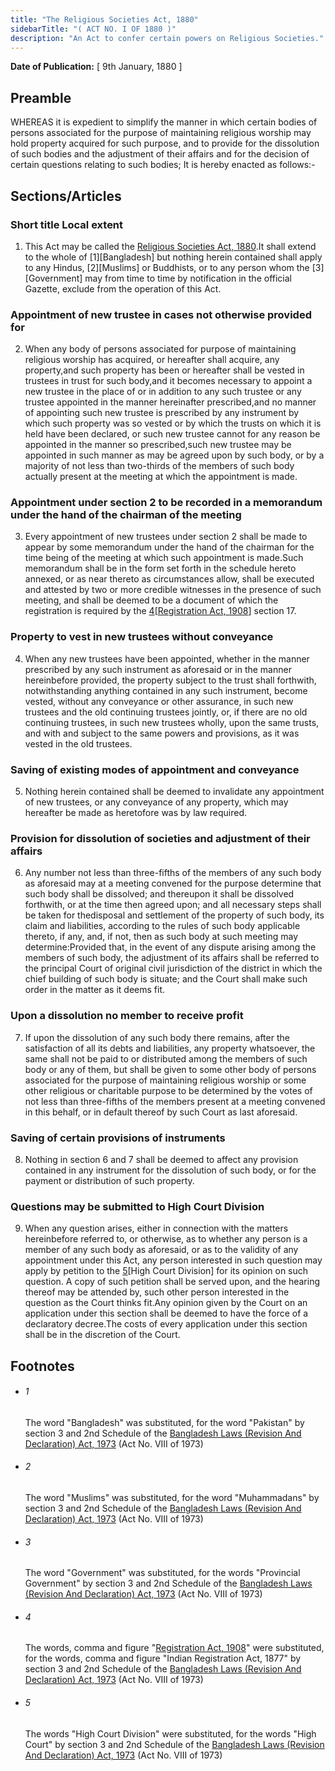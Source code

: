 ```yaml
---
title: "The Religious Societies Act, 1880"
sidebarTitle: "( ACT NO. I OF 1880 )"
description: "An Act to confer certain powers on Religious Societies."
---
```


**Date of Publication:** [ 9th January, 1880 ]

## Preamble

WHEREAS it is expedient to simplify the manner in which certain bodies of persons associated for the purpose of maintaining religious worship may hold property acquired for such purpose, and to provide for the dissolution of such bodies and the adjustment of their affairs and for the decision of certain questions relating to such bodies; It is hereby enacted as follows:-

## Sections/Articles

### Short title Local extent

1. This Act may be called the [Religious Societies Act, 1880](/act-41.html "Religious Societies Act, 1880").It shall extend to the whole of [1][Bangladesh] but nothing herein contained shall apply to any Hindus, [2][Muslims] or Buddhists, or to any person whom the [3][Government] may from time to time by notification in the official Gazette, exclude from the operation of this Act.

### Appointment of new trustee in cases not otherwise provided for

2. When any body of persons associated for purpose of maintaining religious worship has acquired, or hereafter shall acquire, any property,and such property has been or hereafter shall be vested in trustees in trust for such body,and it becomes necessary to appoint a new trustee in the place of or in addition to any such trustee or any trustee appointed in the manner hereinafter prescribed,and no manner of appointing such new trustee is prescribed by any instrument by which such property was so vested or by which the trusts on which it is held have been declared, or such new trustee cannot for any reason be appointed in the manner so prescribed,such new trustee may be appointed in such manner as may be agreed upon by such body, or by a majority of not less than two-thirds of the members of such body actually present at the meeting at which the appointment is made.

### Appointment under section 2 to be recorded in a memorandum under the hand of the chairman of the meeting

3. Every appointment of new trustees under section 2 shall be made to appear by some memorandum under the hand of the chairman for the time being of the meeting at which such appointment is made.Such memorandum shall be in the form set forth in the schedule hereto annexed, or as near thereto as circumstances allow, shall be executed and attested by two or more credible witnesses in the presence of such meeting, and shall be deemed to be a document of which the registration is required by the [4](1)[[Registration Act, 1908](/act-90.html "Registration Act, 1908")] section 17.

### Property to vest in new trustees without conveyance

4. When any new trustees have been appointed, whether in the manner prescribed by any such instrument as aforesaid or in the manner hereinbefore provided, the property subject to the trust shall forthwith, notwithstanding anything contained in any such instrument, become vested, without any conveyance or other assurance, in such new trustees and the old continuing trustees jointly, or, if there are no old continuing trustees, in such new trustees wholly, upon the same trusts, and with and subject to the same powers and provisions, as it was vested in the old trustees.

### Saving of existing modes of appointment and conveyance

5. Nothing herein contained shall be deemed to invalidate any appointment of new trustees, or any conveyance of any property, which may hereafter be made as heretofore was by law required.

### Provision for dissolution of societies and adjustment of their affairs

6. Any number not less than three-fifths of the members of any such body as aforesaid may at a meeting convened for the purpose determine that such body shall be dissolved; and thereupon it shall be dissolved forthwith, or at the time then agreed upon; and all necessary steps shall be taken for thedisposal and settlement of the property of such body, its claim and liabilities, according to the rules of such body applicable thereto, if any, and, if not, then as such body at such meeting may determine:Provided that, in the event of any dispute arising among the members of such body, the adjustment of its affairs shall be referred to the principal Court of original civil jurisdiction of the district in which the chief building of such body is situate; and the Court shall make such order in the matter as it deems fit.

### Upon a dissolution no member to receive profit

7. If upon the dissolution of any such body there remains, after the satisfaction of all its debts and liabilities, any property whatsoever, the same shall not be paid to or distributed among the members of such body or any of them, but shall be given to some other body of persons associated for the purpose of maintaining religious worship or some other religious or charitable purpose to be determined by the votes of not less than three-fifths of the members present at a meeting convened in this behalf, or in default thereof by such Court as last aforesaid.

### Saving of certain provisions of instruments

8. Nothing in section 6 and 7 shall be deemed to affect any provision contained in any instrument for the dissolution of such body, or for the payment or distribution of such property.

### Questions may be submitted to High Court Division

9. When any question arises, either in connection with the matters hereinbefore referred to, or otherwise, as to whether any person is a member of any such body as aforesaid, or as to the validity of any appointment under this Act, any person interested in such question may apply by petition to the [5](1)[High Court Division] for its opinion on such question. A copy of such petition shall be served upon, and the hearing thereof may be attended by, such other person interested in the question as the Court thinks fit.Any opinion given by the Court on an application under this section shall be deemed to have the force of a declaratory decree.The costs of every application under this section shall be in the discretion of the Court.

## Footnotes

- ###### 1

  The word "Bangladesh" was substituted, for the word "Pakistan" by section 3 and 2nd Schedule of the [Bangladesh Laws (Revision And Declaration) Act, 1973](/act-430.html "Bangladesh Laws (Revision And Declaration) Act, 1973") (Act No. VIII of 1973)

- ###### 2

  The word "Muslims" was substituted, for the word "Muhammadans" by section 3 and 2nd Schedule of the [Bangladesh Laws (Revision And Declaration) Act, 1973](/act-430.html "Bangladesh Laws (Revision And Declaration) Act, 1973") (Act No. VIII of 1973)

- ###### 3

  The word "Government" was substituted, for the words "Provincial Government" by section 3 and 2nd Schedule of the [Bangladesh Laws (Revision And Declaration) Act, 1973](/act-430.html "Bangladesh Laws (Revision And Declaration) Act, 1973") (Act No. VIII of 1973)

- ###### 4

  The words, comma and figure "[Registration Act, 1908](/act-90.html "Registration Act, 1908")" were substituted, for the words, comma and figure "Indian Registration Act, 1877" by section 3 and 2nd Schedule of the [Bangladesh Laws (Revision And Declaration) Act, 1973](/act-430.html "Bangladesh Laws (Revision And Declaration) Act, 1973") (Act No. VIII of 1973)

- ###### 5

  The words "High Court Division" were substituted, for the words "High Court" by section 3 and 2nd Schedule of the [Bangladesh Laws (Revision And Declaration) Act, 1973](/act-430.html "Bangladesh Laws (Revision And Declaration) Act, 1973") (Act No. VIII of 1973)

